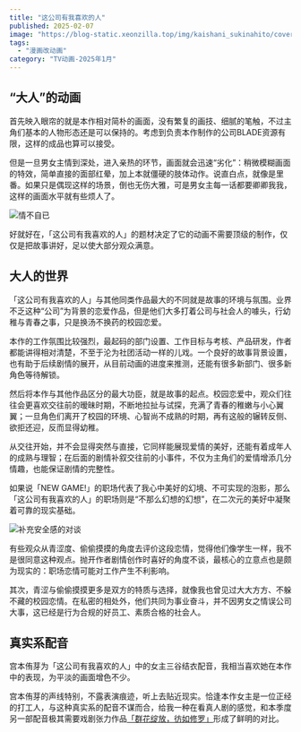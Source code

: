 ```yaml
---
title: "这公司有我喜欢的人"
published: 2025-02-07
image: "https://blog-static.xeonzilla.top/img/kaishani_sukinahito/cover.avif"
tags:
  - "漫画改动画"
category: "TV动画-2025年1月"
---
```

## “大人”的动画
首先映入眼帘的就是本作相对简朴的画面，没有繁复的画技、细腻的笔触，不过主角们基本的人物形态还是可以保持的。考虑到负责本作制作的公司BLADE资源有限，这样的成品也算可以接受。

但是一旦男女主情到深处，进入亲热的环节，画面就会迅速“劣化”：稍微模糊画面的特效，简单直接的面部红晕，加上本就僵硬的肢体动作。说直白点，就像是里番。如果只是偶现这样的场景，倒也无伤大雅，可是男女主每一话都要卿卿我我，这样的画面水平就有些烦人了。

![情不自已](https://blog-static.xeonzilla.top/img/kaishani_sukinahito/01.avif "情不自已")

好就好在，「这公司有我喜欢的人」的题材决定了它的动画不需要顶级的制作，仅仅是把故事讲好，足以使大部分观众满意。

## 大人的世界
「这公司有我喜欢的人」与其他同类作品最大的不同就是故事的环境与氛围。业界不乏这种“公司”为背景的恋爱作品，但是他们大多打着公司与社会人的噱头，行幼稚与青春之事，只是换汤不换药的校园恋爱。

本作的工作氛围比较强烈，最起码的部门设置、工作目标与考核、产品研发，作者都能讲得相对清楚，不至于沦为社团活动一样的儿戏。一个良好的故事背景设置，也有助于后续剧情的展开，从目前动画的进度来推测，还能有很多新部门、很多新角色等待解锁。

然后将本作与其他作品区分的最大功臣，就是故事的起点。校园恋爱中，观众们往往会更喜欢交往前的暧昧时期，不断地拉扯与试探，充满了青春的稚嫩与小心翼翼；一旦角色们离开了校园的环境、心智尚不成熟的时期，再有这般的辗转反侧、欲拒还迎，反而显得幼稚。

从交往开始，并不会显得突然与直接，它同样能展现爱情的美好，还能有着成年人的成熟与理智；在后面的剧情补叙交往前的小事件，不仅为主角们的爱情增添几分情趣，也能保证剧情的完整性。

如果说「NEW GAME!」的职场代表了我心中美好的幻境、不可实现的泡影，那么「这公司有我喜欢的人」的职场则是“不那么幻想的幻想”，在二次元的美好中凝聚着可靠的现实基础。

![补充安全感的对谈](https://blog-static.xeonzilla.top/img/kaishani_sukinahito/02.avif "补充安全感的对谈")

有些观众从青涩度、偷偷摸摸的角度去评价这段恋情，觉得他们像学生一样，我不是很同意这种观点。抛开作者剧情创作时喜好的角度不谈，最核心的立意点也是颇为现实的：职场恋情可能对工作产生不利影响。

其次，青涩与偷偷摸摸更多是双方的特质与选择，就像我也曾见过大大方方、不躲不藏的校园恋情。在私密的相处外，他们共同为事业奋斗，并不因男女之情误公司大事，这已经是行为合规的好员工、素质合格的社会人。

## 真实系配音
宫本侑芽为「这公司有我喜欢的人」中的女主三谷结衣配音，我相当喜欢她在本作中的表现，为平淡的画面增色不少。

宫本侑芽的声线特别，不露表演痕迹，听上去贴近现实。恰逢本作女主是一位正经的打工人，与这种真实系的配音不谋而合，给我一种在看真人剧的感觉，和本季度另一部配音极其需要戏剧张力作品[「群花绽放，彷如修罗」](/posts/hanashura/)形成了鲜明的对比。
